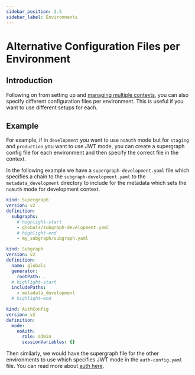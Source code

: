```yaml
---
sidebar_position: 2.5
sidebar_label: Environments
---
```


# Alternative Configuration Files per Environment

## Introduction

Following on from setting up and
[managing multiple contexts](/project-configuration/project-management/manage-contexts.mdx), you can also specify
different configuration files per environment. This is useful if you want to use different setups for each.

## Example

For example, if in `development` you want to use `noAuth` mode but for `staging` and `production` you want to use JWT
mode, you can create a supergraph config file for each environment and then specify the correct file in the context.

In the following example we have a `supergraph-development.yaml` file which specifies a chain to the
`subgraph-development.yaml` to the `metadata_development` directory to include for the metadata which sets the `noAuth`
mode for development context.

```yaml title="supergraph-development.yaml"
kind: Supergraph
version: v2
definition:
  subgraphs:
    # highlight-start
    - globals/subgraph-development.yaml
    # highlight-end
    - my_subgraph/subgraph.yaml
```

```yaml title="globals/subgraph-development.yaml"
kind: Subgraph
version: v2
definition:
  name: globals
  generator:
    rootPath: .
  # highlight-start
  includePaths:
    - metadata_development
  # highlight-end
```

```yaml title="globals/metadata_development/auth-config.hml"
kind: AuthConfig
version: v2
definition:
  mode:
    noAuth:
      role: admin
      sessionVariables: {}
```

Then similarly, we would have the supergraph file for the other environments to use which specifies JWT mode in the
`auth-config.yaml` file. You can read more about [auth here](/auth/overview.mdx).
